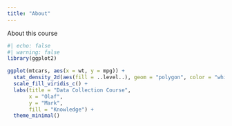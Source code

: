 ```yaml
---
title: "About"
---
```


About this course

```r
#| echo: false
#| warning: false
library(ggplot2)

ggplot(mtcars, aes(x = wt, y = mpg)) +
  stat_density_2d(aes(fill = ..level..), geom = "polygon", color = "white") +
  scale_fill_viridis_c() + 
  labs(title = "Data Collection Course",
       x = "Olaf",
       y = "Mark",
       fill = "Knowledge") +
  theme_minimal()
```
